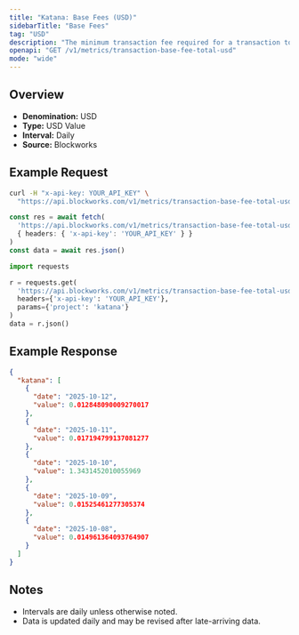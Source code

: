 ```yaml
---
title: "Katana: Base Fees (USD)"
sidebarTitle: "Base Fees"
tag: "USD"
description: "The minimum transaction fee required for a transaction to be included in a block"
openapi: "GET /v1/metrics/transaction-base-fee-total-usd"
mode: "wide"
---
```


## Overview

- **Denomination:** USD
- **Type:** USD Value
- **Interval:** Daily
- **Source:** Blockworks

## Example Request

<CodeGroup>

```bash cURL
curl -H "x-api-key: YOUR_API_KEY" \
  "https://api.blockworks.com/v1/metrics/transaction-base-fee-total-usd?project=katana"
```

```typescript TypeScript
const res = await fetch(
  'https://api.blockworks.com/v1/metrics/transaction-base-fee-total-usd?project=katana',
  { headers: { 'x-api-key': 'YOUR_API_KEY' } }
)
const data = await res.json()
```

```python Python
import requests

r = requests.get(
  'https://api.blockworks.com/v1/metrics/transaction-base-fee-total-usd',
  headers={'x-api-key': 'YOUR_API_KEY'},
  params={'project': 'katana'}
)
data = r.json()
```

</CodeGroup>

## Example Response

```json
{
  "katana": [
    {
      "date": "2025-10-12",
      "value": 0.012848090009270017
    },
    {
      "date": "2025-10-11",
      "value": 0.017194799137081277
    },
    {
      "date": "2025-10-10",
      "value": 1.3431452010055969
    },
    {
      "date": "2025-10-09",
      "value": 0.01525461277305374
    },
    {
      "date": "2025-10-08",
      "value": 0.014961364093764907
    }
  ]
}
```

## Notes
- Intervals are daily unless otherwise noted.
- Data is updated daily and may be revised after late-arriving data.
